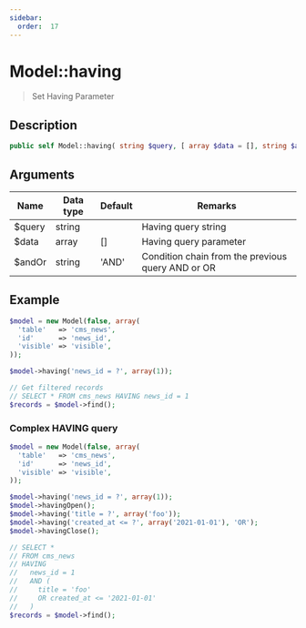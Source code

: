 ```yaml
---
sidebar:
  order:  17
---
```


# Model::having

> Set Having Parameter

## Description

```php
public self Model::having( string $query, [ array $data = [], string $andOr = 'AND' ] )
```

## Arguments

| Name | Data type | Default | Remarks |
| --- | --- | --- | --- |
| $query | string |  | Having query string |
| $data | array | [] | Having query parameter |
| $andOr | string | 'AND' | Condition chain from the previous query AND or OR |

## Example

```php title="Controller"
$model = new Model(false, array(
  'table'   => 'cms_news',
  'id'      => 'news_id',
  'visible' => 'visible',
));

$model->having('news_id = ?', array(1));

// Get filtered records
// SELECT * FROM cms_news HAVING news_id = 1
$records = $model->find();
```

### Complex HAVING query

```php title="Controller"
$model = new Model(false, array(
  'table'   => 'cms_news',
  'id'      => 'news_id',
  'visible' => 'visible',
));

$model->having('news_id = ?', array(1));
$model->havingOpen();
$model->having('title = ?', array('foo'));
$model->having('created_at <= ?', array('2021-01-01'), 'OR');
$model->havingClose();

// SELECT *
// FROM cms_news
// HAVING
//   news_id = 1
//   AND (
//     title = 'foo'
//     OR created_at <= '2021-01-01'
//   )
$records = $model->find();
```
